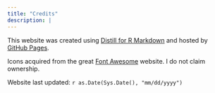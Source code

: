 ---
title: "Credits"
description: |
---

This website was created using [Distill for R Markdown](https://rstudio.github.io/distill/) and hosted by [GitHub Pages](https://pages.github.com/).

Icons acquired from the great [Font Awesome](https://fontawesome.com) website. I do not claim ownership.

Website last updated: `r as.Date(Sys.Date(), "mm/dd/yyyy")`